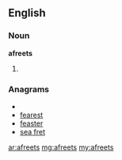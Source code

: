 ==English==

===Noun===
'''afreets'''

# {{plural of|[[afreet]]}}

===Anagrams===
* {{alphagram|aeefrst}}
* [[fearest#English|fearest]]
* [[feaster#English|feaster]]
* [[sea fret#English|sea fret]]

[[ar:afreets]]
[[mg:afreets]]
[[my:afreets]]